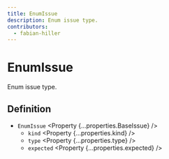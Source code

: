 ```yaml
---
title: EnumIssue
description: Enum issue type.
contributors:
  - fabian-hiller
---
```



# EnumIssue

Enum issue type.

## Definition

- `EnumIssue` <Property {...properties.BaseIssue} />
  - `kind` <Property {...properties.kind} />
  - `type` <Property {...properties.type} />
  - `expected` <Property {...properties.expected} />
